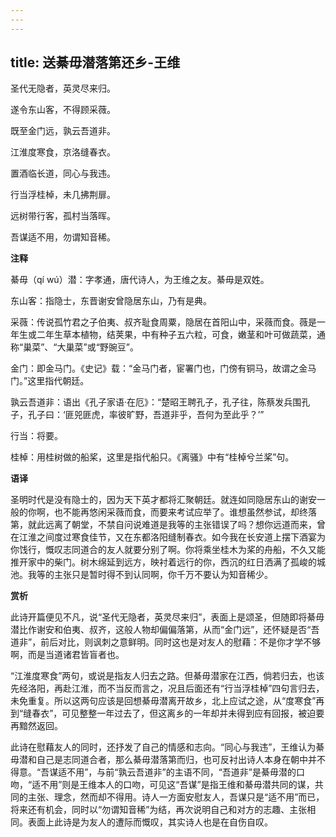 ```yaml
---
---
---
```

title: 送綦毋潜落第还乡-王维
---

圣代无隐者，英灵尽来归。

遂令东山客，不得顾采薇。

既至金门远，孰云吾道非。

江淮度寒食，京洛缝春衣。

置酒临长道，同心与我违。

行当浮桂棹，未几拂荆扉。

远树带行客，孤村当落晖。

吾谋适不用，勿谓知音稀。

**注释**

綦毋（qí wú）潜：字孝通，唐代诗人，为王维之友。綦毋是双姓。

东山客：指隐士，东晋谢安曾隐居东山，乃有是典。

采薇：传说孤竹君之子伯夷、叔齐耻食周粟，隐居在首阳山中，采薇而食。薇是一年生或二年生草本植物，结荚果，中有种子五六粒，可食，嫩茎和叶可做蔬菜，通称“巢菜”、“大巢菜”或“野豌豆”。

金门：即金马门。《史记》载：“金马门者，宦署门也，门傍有铜马，故谓之金马门。”这里指代朝廷。

孰云吾道非：语出《孔子家语·在厄》：“楚昭王聘孔子，孔子往，陈蔡发兵围孔子，孔子曰：‘匪兕匪虎，率彼旷野，吾道非乎，吾何为至此乎？’”

行当：将要。

桂棹：用桂树做的船桨，这里是指代船只。《离骚》中有“桂棹兮兰桨”句。

**语译**

圣明时代是没有隐士的，因为天下英才都将汇聚朝廷。就连如同隐居东山的谢安一般的你啊，也不能再悠闲采薇而食，而要来考试应举了。谁想虽然参试，却终落第，就此远离了朝堂，不禁自问说难道是我等的主张错误了吗？想你远道而来，曾在江淮之间度过寒食佳节，又在东都洛阳缝制春衣。如今我在长安道上摆下酒宴为你饯行，慨叹志同道合的友人就要分别了啊。你将乘坐桂木为桨的舟船，不久又能推开家中的柴门。树木绵延到远方，映衬着远行的你，西沉的红日洒满了孤峻的城池。我等的主张只是暂时得不到认同啊，你千万不要认为知音稀少。

**赏析**

此诗开篇便见不凡，说“圣代无隐者，英灵尽来归”，表面上是颂圣，但随即将綦毋潜比作谢安和伯夷、叔齐，这般人物却偏偏落第，从而“金门远”，还怀疑是否“吾道非”，前后对比，则讽刺之意鲜明。同时这也是对友人的慰藉：不是你才学不够啊，而是当道诸君皆盲者也。

“江淮度寒食”两句，或说是指友人归去之路。但綦毋潜家在江西，倘若归去，也该先经洛阳，再赴江淮，而不当反而言之，况且后面还有“行当浮桂棹”四句言归去，未免重复。所以这两句应该是回想綦毋潜离开故乡，北上应试之途，从“度寒食”再到“缝春衣”，可见整整一年过去了，但这离乡的一年却并未得到应有回报，被迫要再黯然返回。

此诗在慰藉友人的同时，还抒发了自己的情感和志向。“同心与我违”，王维认为綦毋潜和自己是志同道合者，那么綦毋潜落第而归，也可反衬出诗人本身在朝中并不得意。“吾谋适不用”，与前“孰云吾道非”的主语不同，“吾道非”是綦毋潜的口吻，“适不用”则是王维本人的口吻，可见这“吾谋”是指王维和綦毋潜共同的谋，共同的主张、理念，然而却不得用。诗人一方面安慰友人，吾谋只是“适不用”而已，将来还有机会，同时以“勿谓知音稀”为结，再次说明自己和对方的志趣、主张相同。表面上此诗是为友人的遭际而慨叹，其实诗人也是在自伤自叹。